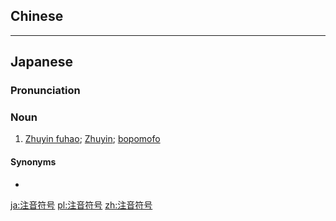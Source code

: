 {{also|注音符號|註音符號}}
==Chinese==
{{zh-see|注音符號}}

----

==Japanese==
{{wikipedia|lang=ja}}
{{ja-kanjitab|ちゅう|いん|ふ|ごう|yomi=o}}
{{ja-kanjitab|ちゅう|おん|ふ|ごう|yomi=o}}

===Pronunciation===
{{ja-pron|ちゅういん ふごう|y=o}}
{{ja-pron|ちゅうおん ふごう|y=o}}

===Noun===
{{ja-noun|ちゅういん ふごう|ちゅうおん ふごう}}

# [[Zhuyin fuhao]]; [[Zhuyin]]; [[bopomofo]]

====Synonyms====
* {{ja-r|ボポモフォ}}

[[ja:注音符号]]
[[pl:注音符号]]
[[zh:注音符号]]